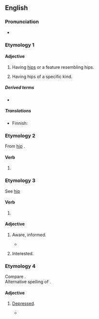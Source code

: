 ==English==

===Pronunciation===
* {{audio|en|En-au-hipped.ogg|Audio (AU)}}

===Etymology 1===
{{suffix|en|hip|ed|gloss1=anatomy sense}}

====Adjective====
{{en-adj}}

# Having [[hip]]s or a feature resembling hips.
#: {{uxi|en|'''hipped''' roof}}
# Having hips of a specific kind.
#: {{uxi|en|wide-'''hipped'' woman}}

=====Derived terms=====
* {{l|en|hipped roof}}

=====Translations=====
{{trans-top|having or resembling hips}}
{{trans-mid}}
{{trans-bottom}}

{{trans-top|having hips of specific kind}}
* Finnish: {{t|fi|-lanteinen}}
{{trans-mid}}
{{trans-bottom}}

===Etymology 2===
From [[hip#Verb|hip]] {{qualifier|verb}}.

====Verb====
{{head|en|verb form}}

# {{en-past of|hip}}

===Etymology 3===
See [[hip#Etymology 3|hip]] {{qualifier|Etymology 3}}

====Verb====
{{head|en|verb form}}

# {{en-past of|hip}}

====Adjective====
{{en-adj}}

# {{lb|en|slang}} Aware, informed.
#* {{quote-book|en|title=For the sake of argument: essays and minority reports|page=200|author={{w|Christopher Hitchens}}|year=1993|passage=If I admitted, though, to being a little '''hipped''' on the subject of Trotsky, I could sometimes gain an indulgent if flickering attention}}
# {{lb|en|slang|with ''on''}} Interested.

===Etymology 4===
Compare {{m|en|hippish}}.
<br>Alternative spelling of {{m|en|hypped}}.

====Adjective====
{{en-adj}}

# {{lb|en|archaic}} [[depressed|Depressed]].
#: {{ant|en|unhipped}}
#* {{quote-book|en|year=1841|author={{w|Charles Dickens}}|title={{w|Barnaby Rudge}}|chapter=XXVII|text='You will be '''hipped''', Haredale, you will be miserable, melancholy, utterly wretched.'}}